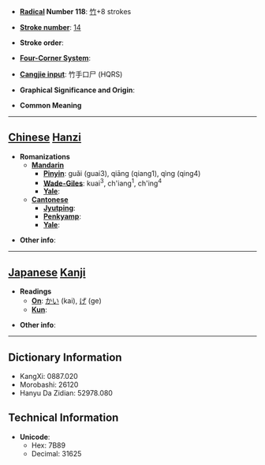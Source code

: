* '''[[Wiktionary:Chinese radical index| Radical]] Number 118''': [[Wiktionary:Chinese radical index 竹|竹]]+8 strokes

* '''[[Wiktionary:Chinese total strokes index|Stroke number]]''': [[Wiktionary:Chinese total strokes index 14|14]]

* '''Stroke order''': 

* '''[[Wiktionary:Chinese four corner index|Four-Corner System]]''': 

* '''[[Wiktionary:Chinese Cangjie index|Cangjie input]]''': 竹手口尸 (HQRS)

* '''Graphical Significance and Origin''': 

* '''Common Meaning'''

----

== [[Chinese]] [[Hanzi]] ==

* '''Romanizations'''
** '''[[Mandarin]]'''
*** '''[[Pinyin]]''': guǎi (guai3), qiāng (qiang1), qìng (qing4)
*** '''[[Wade-Giles]]''': kuai<sup>3</sup>, ch'iang<sup>1</sup>, ch'ing<sup>4</sup>
*** '''[[Yale]]''': 
** '''[[Cantonese]]'''
*** '''[[Jyutping]]''':
*** '''[[Penkyamp]]''': 
*** '''[[Yale]]''': 

* '''Other info''': 

----

== [[Japanese]] [[Kanji]] ==

* '''Readings'''
** '''[[On]]''': [[かい]] (kai), [[げ]] (ge)
** '''[[Kun]]''': 

* '''Other info''':  

----

== Dictionary Information ==

* KangXi: 0887.020
* Morobashi: 26120
* Hanyu Da Zidian: 52978.080

== Technical Information ==

* '''Unicode''':
** Hex: 7B89
** Decimal: 31625